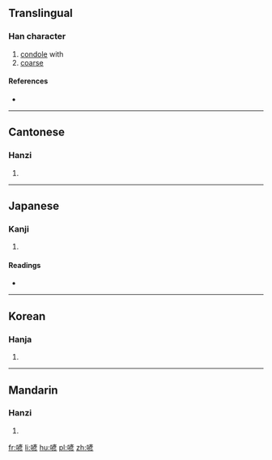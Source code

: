 ==Translingual==

===Han character===
{{Han char|rn=30|rad=口|as=09|sn=12|four=60022|canj=口卜竹竹 (RYHH), 口卜大竹 (RYKH)|ids=⿰口彦}}

# [[condole]] with
# [[coarse]]

====References====
* {{Han ref|kx=0200.230|dkj=03991|dj=0422.070|hdz=10659.080|uh=55AD|ud=21933|bh=D869|bd=55401}}

----

==Cantonese==

===Hanzi===
{{yue-hanzi|jyut=|y=ngon6}}

# {{defn|lang=yue|sort=口09}}

----

==Japanese==

===Kanji===
{{ja-kanji|grade=|rs=口09}}

# {{defn|lang=ja|sort=口09}}

====Readings====
* {{ja-readings|on=[[げん]] (gen), [[がん]] (gan)|kun=[[とむらう]] (tomurau), [[とりみだす]] (torimidasu)}}

----

==Korean==

===Hanja===
{{ko-hanja|hangeul=[[안]], [[언]]|rv=an, eon|mr=an, ŏn}}

# {{defn|lang=ko|sort=口09}}

----

==Mandarin==

===Hanzi===
{{cmn-hanzi|pin=[[yàn]] ([[yan4]])|wg=yen<sup>4</sup>}}

# {{defn|lang=cmn|sort=口09}}

[[fr:喭]]
[[li:喭]]
[[hu:喭]]
[[pl:喭]]
[[zh:喭]]